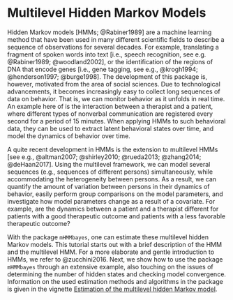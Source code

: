 # Multilevel Hidden Markov Models

Hidden Markov models [HMMs; @Rabiner1989] are a machine learning method that have been used in many different scientific fields to describe a sequence of observations for several decades. For example, translating a fragment of spoken words into text [i.e., speech recognition, see e.g. @Rabiner1989; @woodland2002], or the identification of the regions of DNA that encode genes [i.e., gene tagging, see e.g., @krogh1994; @henderson1997; @burge1998]. The development of this package is, however, motivated from the area of social sciences. Due to technological advancements, it becomes increasingly easy to collect long sequences of data on behavior. That is, we can monitor behavior as it unfolds in real time. An example here of is the interaction between a therapist and a patient, where different types of nonverbal communication are registered every second for a period of 15 minutes. When applying HMMs to such behavioral data, they can be used to extract latent behavioral states over time, and model the dynamics of behavior over time.\

A quite recent development in HMMs is the extension to multilevel HMMs [see e.g., @altman2007; @shirley2010; @rueda2013; @zhang2014; @deHaan2017]. Using the multilevel framework, we can model several sequences (e.g., sequences of different persons) simultaneously, while accommodating the heterogeneity between persons. As a result, we can quantify the amount of variation between persons in their dynamics of behavior, easily perform group comparisons on the model parameters, and investigate how model parameters change as a result of a covariate. For example, are the dynamics between a patient and a therapist different for patients with a good therapeutic outcome and patients with a less favorable therapeutic outcome?\

With the package `mHMMbayes`, one can estimate these multilevel hidden Markov models. This tutorial starts out with a brief description of the HMM and the multilevel HMM. For a more elaborate and gentle introduction to HMMs, we refer to @zucchini2016. Next, we show how to use the package `mHMMbayes` through an extensive example, also touching on the issues of determining the number of hidden states and checking model convergence. Information on the used estimation methods and algorithms in the package is given in the vignette [Estimation of the multilevel hidden Markov model](estimation-mhmm.pdf).
